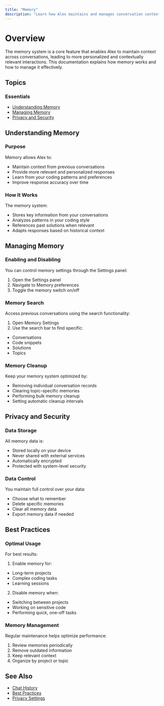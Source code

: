 ```yaml
---
title: "Memory"
description: "Learn how Alex maintains and manages conversation context through its memory system"
---
```


# Overview

The memory system is a core feature that enables Alex to maintain context across conversations, leading to more personalized and contextually relevant interactions. This documentation explains how memory works and how to manage it effectively.

## Topics

### Essentials

- [Understanding Memory](#understanding-memory)
- [Managing Memory](#managing-memory)
- [Privacy and Security](#privacy-and-security)

## Understanding Memory

### Purpose

Memory allows Alex to:
- Maintain context from previous conversations
- Provide more relevant and personalized responses
- Learn from your coding patterns and preferences
- Improve response accuracy over time

### How It Works

The memory system:
- Stores key information from your conversations
- Analyzes patterns in your coding style
- References past solutions when relevant
- Adapts responses based on historical context

## Managing Memory

### Enabling and Disabling

You can control memory settings through the Settings panel:

1. Open the Settings panel
2. Navigate to Memory preferences
3. Toggle the memory switch on/off

### Memory Search

Access previous conversations using the search functionality:

1. Open Memory Settings
2. Use the search bar to find specific:
  - Conversations
  - Code snippets
  - Solutions
  - Topics

### Memory Cleanup

Keep your memory system optimized by:

- Removing individual conversation records
- Clearing topic-specific memories
- Performing bulk memory cleanup
- Setting automatic cleanup intervals

## Privacy and Security

### Data Storage

All memory data is:
- Stored locally on your device
- Never shared with external services
- Automatically encrypted
- Protected with system-level security

### Data Control

You maintain full control over your data:

- Choose what to remember
- Delete specific memories
- Clear all memory data
- Export memory data if needed

## Best Practices

### Optimal Usage

For best results:

1. Enable memory for:
  - Long-term projects
  - Complex coding tasks
  - Learning sessions

2. Disable memory when:
  - Switching between projects
  - Working on sensitive code
  - Performing quick, one-off tasks

### Memory Management

Regular maintenance helps optimize performance:

1. Review memories periodically
2. Remove outdated information
3. Keep relevant context
4. Organize by project or topic

## See Also

- [Chat History](../ui/history)
- [Best Practices](../best-practices)
- [Privacy Settings](../settings/privacy) 
